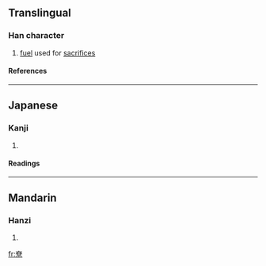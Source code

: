 ==Translingual==
===Han character===
{{Han char|rn=42|rad=小|as=09|sn=12|four=|canj=大金日火 (KCAF)}}
# [[fuel]] used for [[sacrifice]]s
====References====
{{Han ref|kx=0297.240|dkj=07517|dj=0592.220|hdz=10565.100|uh=5C1E|ud=23582}}
----
==Japanese==
===Kanji===
{{ja-kanji|grade=|rs=小09}}
# {{defn|Japanese}} 
====Readings====
{{ja-readings|on=[[りょう]] (ryō)|kun=[[かがりび]] (kagaribi)}}
----
==Mandarin==
===Hanzi===
{{cmn-hanzi|pin=[[liào]] (liao4)|wg=liao<sup>4</sup>}}
# {{defn|Mandarin}}

[[fr:尞]]